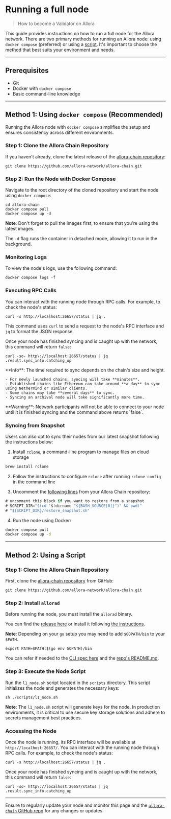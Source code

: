 
# Running a full node

> How to become a Validator on Allora

This guide provides instructions on how to run a full node for the Allora network. There are two primary methods for running an Allora node: using `docker compose` (preferred) or using a [script](https://github.com/allora-network/allora-chain/blob/main/scripts/l1_node.sh). It's important to choose the method that best suits your environment and needs. 

***

## Prerequisites

- Git
- Docker with `docker compose`
- Basic command-line knowledge

***

## Method 1: Using `docker compose` (Recommended)

Running the Allora node with `docker compose` simplifies the setup and ensures consistency across different environments.

### Step 1: Clone the Allora Chain Repository

If you haven't already, clone the latest release of the [allora-chain repository](https://github.com/allora-network/allora-chain):

```shell
git clone https://github.com/allora-network/allora-chain.git
```

### Step 2: Run the Node with Docker Compose

Navigate to the root directory of the cloned repository and start the node using `docker compose`:

```shell
cd allora-chain
docker compose pull
docker compose up -d
```

**Note**: Don't forget to pull the images first, to ensure that you're using the latest images. 

The `-d` flag runs the container in detached mode, allowing it to run in the background.

### Monitoring Logs

To view the node's logs, use the following command:

```shell
docker compose logs -f
```

### Executing RPC Calls

You can interact with the running node through RPC calls. For example, to check the node's status:

```shell
curl -s http://localhost:26657/status | jq .
```

This command uses `curl` to send a request to the node's RPC interface and `jq` to format the JSON response. 

Once your node has finished syncing and is caught up with the network, this command will return `false`:

```shell
curl -so- http\://localhost:26657/status | jq .result.sync_info.catching_up
```

<Callout type="info">
**Info**: The time required to sync depends on the chain's size and height. 

    - For newly launched chains, syncing will take **minutes**.
    - Established chains like Ethereum can take around **a day** to sync using Nethermind or similar clients.
    - Some chains may take **several days** to sync.
    - Syncing an archival node will take significantly more time.
</Callout> 

<Callout type="warning">
**Warning**: Network participants will not be able to connect to your node until it is finished syncing and the command above returns `false`.
</Callout> 

### Syncing from Snapshot

Users can also opt to sync their nodes from our latest snapshot following the instructions below:

1. Install [`rclone`](https://rclone.org/), a command-line program to manage files on cloud storage

```bash
brew install rclone
```

2. Follow the instructions to configure `rclone` after running `rclone config` in the command line

3. Uncomment the [following lines](https://github.com/allora-network/allora-chain/blob/ccad6d27e55b27a7ec3b2aebd7e55f1bc26798ed/scripts/l1_node.sh#L15) from your Allora Chain repository:

```go
# uncomment this block if you want to restore from a snapshot
# SCRIPT_DIR="$(cd "$(dirname "${BASH_SOURCE[0]}")" && pwd)"
# "${SCRIPT_DIR}/restore_snapshot.sh"
```

4. Run the node using Docker:

```bash
docker compose pull
docker compose up -d
```

***

## Method 2: Using a Script

### Step 1: Clone the Allora Chain Repository

First, clone the [allora-chain repository](https://github.com/allora-network/allora-chain) from GitHub:

```shell
git clone https://github.com/allora-network/allora-chain.git
```

### Step 2: Install `allorad`

Before running the node, you must install the `allorad` binary. 

You can find the [release here](https://github.com/allora-network/allora-chain/releases) or install it following [the instructions](../learn/cli).

**Note**: Depending on your `go` setup you may need to add `$GOPATH/bin` to your `$PATH`.

```shell
export PATH=$PATH:$(go env GOPATH)/bin
```

You can refer if needed to the [CLI spec here](../learn/cli#install-allorad-binaries) and the [repo's README.md](https://github.com/allora-network/allora-chain?tab=readme-ov-file#documentation).

### Step 3: Execute the Node Script

Run the `l1_node.sh` script located in the `scripts` directory. This script initializes the node and generates the necessary keys:

```shell
sh ./scripts/l1_node.sh
```

**Note**: The `l1_node.sh` script will generate keys for the node. In production environments, it is critical to use secure key storage solutions and adhere to secrets management best practices. 

### Accessing the Node

Once the node is running, its RPC interface will be available at `http://localhost:26657/`. You can interact with the running node through RPC calls. For example, to check the node's status:

```shell
curl -s http://localhost:26657/status | jq .
```

Once your node has finished syncing and is caught up with the network, this command will return `false`:

```shell
curl -so- http\://localhost:26657/status | jq .result.sync_info.catching_up
```

***

Ensure to regularly update your node and monitor this page and the [`allora-chain` GitHub repo](https://github.com/allora-network/allora-chain) for any changes or updates.